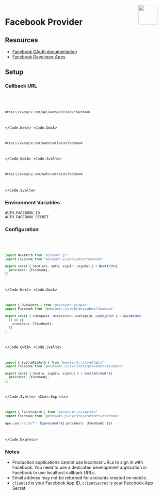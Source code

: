
<img align="right" src="/img/providers/facebook.svg" height="64" width="64" />

# Facebook Provider

## Resources

- [Facebook OAuth documentation](https://developers.facebook.com/docs/facebook-login/manually-build-a-login-flow/)
- [Facebook Developer Apps](https://developers.facebook.com/apps/)

## Setup

### Callback URL

<Code>
  <Code.Next>

```bash
https://example.com/api/auth/callback/facebook
```

  </Code.Next>
  <Code.Qwik>

```bash
https://example.com/auth/callback/facebook
```

  </Code.Qwik>
  <Code.Svelte>

```bash
https://example.com/auth/callback/facebook
```

  </Code.Svelte>
</Code>

### Environment Variables

```
AUTH_FACEBOOK_ID
AUTH_FACEBOOK_SECRET
```

### Configuration

<Code>
  <Code.Next>

```ts filename="/auth.ts"
import NextAuth from "nextauth.js"
import Facebook from "nextauth.js/providers/facebook"

export const { handlers, auth, signIn, signOut } = NextAuth({
  providers: [Facebook],
})
```

  </Code.Next>
  <Code.Qwik>
  
```ts filename="/src/routes/plugin@auth.ts"
import { QwikAuth$ } from "@nextauth.js/qwik"
import Facebook from "@nextauth.js/qwik/providers/facebook"

export const { onRequest, useSession, useSignIn, useSignOut } = QwikAuth$(
  () => ({
    providers: [Facebook],
  })
)
```

  </Code.Qwik>
  <Code.Svelte>

```ts filename="/src/auth.ts"
import { SvelteKitAuth } from "@nextauth.js/sveltekit"
import Facebook from "@nextauth.js/sveltekit/providers/facebook"

export const { handle, signIn, signOut } = SvelteKitAuth({
  providers: [Facebook],
})
```

  </Code.Svelte>
  <Code.Express>

```ts filename="/src/app.ts"
import { ExpressAuth } from "@nextauth.js/express"
import Facebook from "@nextauth.js/express/providers/facebook"

app.use("/auth/*", ExpressAuth({ providers: [Facebook] }))
```

  </Code.Express>
</Code>

### Notes

- Production applications cannot use localhost URLs to sign in with Facebook. You need to use a dedicated development application in Facebook to use localhost callback URLs.
- Email address may not be returned for accounts created on mobile.
- `clientId` is your Facebook App ID, `clientSecret` is your Facebook App Secret.
